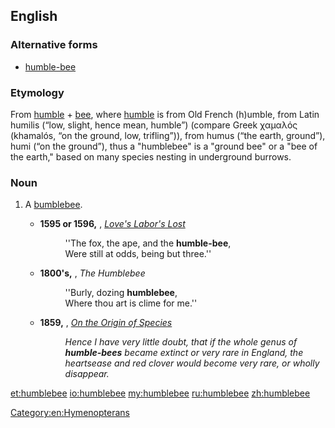 ==English==

===Alternative forms===
* [[humble-bee]]

===Etymology===
From [[humble]] + [[bee]], where [[humble]] is from Old French (h)umble, from Latin humilis (“low, slight, hence mean, humble”) (compare Greek χαμαλός (khamalós, “on the ground, low, trifling”)), from humus (“the earth, ground”), humi (“on the ground”), thus a "humblebee" is a "ground bee" or a "bee of the earth," based on many species nesting in underground burrows.

===Noun===
{{en-noun}}

# {{context|obsolete|lang=en}} A [[bumblebee]].
#* '''1595 or 1596,''' {{w|William Shakespeare}}, ''[[s:Love's Labor's Lost|Love's Labor's Lost]]''
#*: ''The fox, the ape, and the '''humble-bee''',
#*: Were still at odds, being but three.''
#* '''1800's,''' {{w|Ralph Waldo Emerson}}, ''The Humblebee''
#*: ''Burly, dozing '''humblebee''',
#*: Where thou art is clime for me.''
#* '''1859,''' {{w|Charles Darwin}}, ''[[s:On the Origin of Species|On the Origin of Species]]''
#*: ''Hence I have very little doubt, that if the whole genus of '''humble-bees''' became extinct or very rare in England, the heartsease and red clover would become very rare, or wholly disappear.''

[[Category:en:Hymenopterans]]

[[et:humblebee]]
[[io:humblebee]]
[[my:humblebee]]
[[ru:humblebee]]
[[zh:humblebee]]